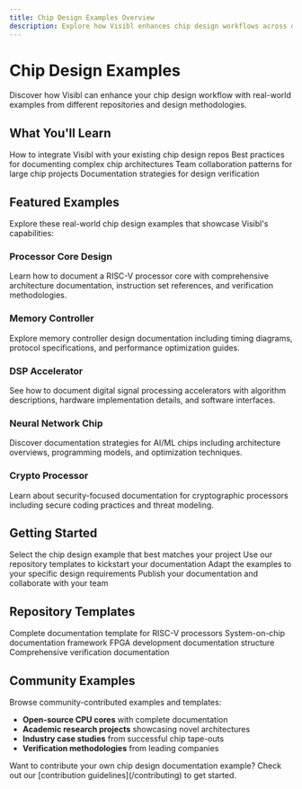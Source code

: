 ```yaml
---
title: Chip Design Examples Overview
description: Explore how Visibl enhances chip design workflows across different repositories
---
```


# Chip Design Examples

Discover how Visibl can enhance your chip design workflow with real-world examples from different repositories and design methodologies.

## What You'll Learn

<CardGroup cols={2}>
  <Card title="Repository Integration" icon="git-alt">
    How to integrate Visibl with your existing chip design repos
  </Card>
  <Card title="Design Documentation" icon="file-code">
    Best practices for documenting complex chip architectures
  </Card>
  <Card title="Collaboration" icon="users">
    Team collaboration patterns for large chip projects
  </Card>
  <Card title="Verification" icon="check-circle">
    Documentation strategies for design verification
  </Card>
</CardGroup>

## Featured Examples

Explore these real-world chip design examples that showcase Visibl's capabilities:

### Processor Core Design
Learn how to document a RISC-V processor core with comprehensive architecture documentation, instruction set references, and verification methodologies.

### Memory Controller
Explore memory controller design documentation including timing diagrams, protocol specifications, and performance optimization guides.

### DSP Accelerator
See how to document digital signal processing accelerators with algorithm descriptions, hardware implementation details, and software interfaces.

### Neural Network Chip
Discover documentation strategies for AI/ML chips including architecture overviews, programming models, and optimization techniques.

### Crypto Processor
Learn about security-focused documentation for cryptographic processors including secure coding practices and threat modeling.

## Getting Started

<Steps>
  <Step title="Choose Your Design Type">
    Select the chip design example that best matches your project
  </Step>
  
  <Step title="Clone Repository Template">
    Use our repository templates to kickstart your documentation
  </Step>
  
  <Step title="Customize Documentation">
    Adapt the examples to your specific design requirements
  </Step>
  
  <Step title="Deploy and Share">
    Publish your documentation and collaborate with your team
  </Step>
</Steps>

## Repository Templates

<CardGroup cols={2}>
  <Card title="RISC-V Core Template" icon="microchip" href="https://github.com/visiblsemi/riscv-core-docs">
    Complete documentation template for RISC-V processors
  </Card>
  
  <Card title="SoC Design Template" icon="circuit-board" href="https://github.com/visiblsemi/soc-design-docs">
    System-on-chip documentation framework
  </Card>
  
  <Card title="FPGA Project Template" icon="puzzle-piece" href="https://github.com/visiblsemi/fpga-project-docs">
    FPGA development documentation structure
  </Card>
  
  <Card title="Verification Template" icon="shield-check" href="https://github.com/visiblsemi/verification-docs">
    Comprehensive verification documentation
  </Card>
</CardGroup>

## Community Examples

Browse community-contributed examples and templates:

- **Open-source CPU cores** with complete documentation
- **Academic research projects** showcasing novel architectures  
- **Industry case studies** from successful chip tape-outs
- **Verification methodologies** from leading companies

<Tip>
Want to contribute your own chip design documentation example? Check out our [contribution guidelines](/contributing) to get started.
</Tip> 
